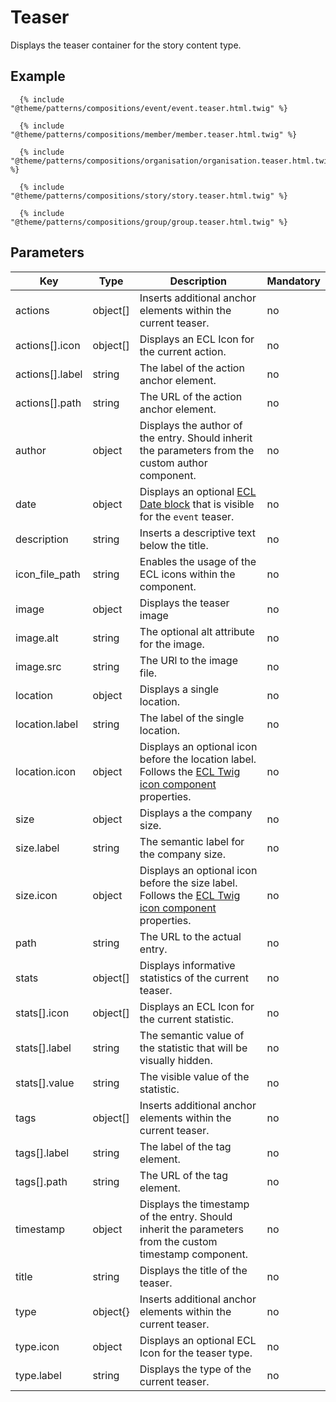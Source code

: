 # Teaser

Displays the teaser container for the story content type.

## Example

```
  {% include "@theme/patterns/compositions/event/event.teaser.html.twig" %}
```

```
  {% include "@theme/patterns/compositions/member/member.teaser.html.twig" %}
```

```
  {% include "@theme/patterns/compositions/organisation/organisation.teaser.html.twig" %}
```

```
  {% include "@theme/patterns/compositions/story/story.teaser.html.twig" %}
```

```
  {% include "@theme/patterns/compositions/group/group.teaser.html.twig" %}
```

## Parameters

| Key             | Type     | Description                                                                                                                                                                       | Mandatory |
| --------------- | -------- | --------------------------------------------------------------------------------------------------------------------------------------------------------------------------------- | --------- |
| actions         | object[] | Inserts additional anchor elements within the current teaser.                                                                                                                     | no        |
| actions[].icon  | object[] | Displays an ECL Icon for the current action.                                                                                                                                      | no        |
| actions[].label | string   | The label of the action anchor element.                                                                                                                                           | no        |
| actions[].path  | string   | The URL of the action anchor element.                                                                                                                                             | no        |
| author          | object   | Displays the author of the entry. Should inherit the parameters from the custom author component.                                                                                 | no        |
| date            | object   | Displays an optional [ECL Date block](https://www.npmjs.com/package/@ecl-twig/ec-component-date-block) that is visible for the `event` teaser.                                    | no        |
| description     | string   | Inserts a descriptive text below the title.                                                                                                                                       | no        |
| icon_file_path  | string   | Enables the usage of the ECL icons within the component.                                                                                                                          | no        |
| image           | object   | Displays the teaser image                                                                                                                                                         | no        |
| image.alt       | string   | The optional alt attribute for the image.                                                                                                                                         | no        |
| image.src       | string   | The URl to the image file.                                                                                                                                                        | no        |
| location        | object   | Displays a single location.                                                                                                                                                       | no        |
| location.label  | string   | The label of the single location.                                                                                                                                                 | no        |
| location.icon   | object   | Displays an optional icon before the location label. Follows the [ECL Twig icon component](https://ecl-twig-php.netlify.app/ec/?path=/story/components-icon--general) properties. | no        |
| size            | object   | Displays a the company size.                                                                                                                                                      | no        |
| size.label      | string   | The semantic label for the company size.                                                                                                                                          | no        |
| size.icon       | object   | Displays an optional icon before the size label. Follows the [ECL Twig icon component](https://ecl-twig-php.netlify.app/ec/?path=/story/components-icon--general) properties.     | no        |
| path            | string   | The URL to the actual entry.                                                                                                                                                      | no        |
| stats           | object[] | Displays informative statistics of the current teaser.                                                                                                                            | no        |
| stats[].icon    | object[] | Displays an ECL Icon for the current statistic.                                                                                                                                   | no        |
| stats[].label   | string   | The semantic value of the statistic that will be visually hidden.                                                                                                                 | no        |
| stats[].value   | string   | The visible value of the statistic.                                                                                                                                               | no        |
| tags            | object[] | Inserts additional anchor elements within the current teaser.                                                                                                                     | no        |
| tags[].label    | string   | The label of the tag element.                                                                                                                                                     | no        |
| tags[].path     | string   | The URL of the tag element.                                                                                                                                                       | no        |
| timestamp       | object   | Displays the timestamp of the entry. Should inherit the parameters from the custom timestamp component.                                                                           | no        |
| title           | string   | Displays the title of the teaser.                                                                                                                                                 | no        |
| type            | object{} | Inserts additional anchor elements within the current teaser.                                                                                                                     | no        |
| type.icon       | object   | Displays an optional ECL Icon for the teaser type.                                                                                                                                | no        |
| type.label      | string   | Displays the type of the current teaser.                                                                                                                                          | no        |
